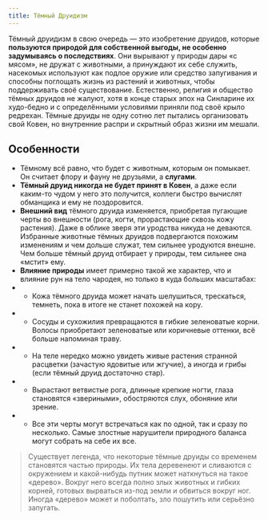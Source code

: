 ```yaml
---
title: Тёмный Друидизм
---
```



<ButtonCover src="pic.jpg" title="Тёмный Друидизм" author="Sandra Duchiewicz" authorHref="https://www.artstation.com/telthona" />

Тёмный друидизм в свою очередь — это изобретение друидов, которые **пользуются природой для собственной выгоды, не особенно задумываясь о последствиях**. Они вырывают у природы дары «с мясом», не дружат с животными, а принуждают их себе служить, насекомых используют как подлое оружие или средство запугивания и способны поглощать жизнь из растений и животных, чтобы поддерживать своё существование. Естественно, религия и общество тёмных друидов не жалуют, хотя в конце старых эпох на Синларине их худо-бедно и с определёнными условиями приняли под своё крыло редрехан. Тёмные друиды не одну сотню лет пытались организовать свой Ковен, но внутренние распри и скрытный образ жизни им мешали.

## Особенности
* Тёмному всё равно, что будет с животным, которым он помыкает. Он считает флору и фауну не друзьями, а **слугами**.
* **Тёмный друид никогда не будет принят в Ковен**, а даже если каким-то чудом у него это получится, коллеги быстро вычислят обманщика и ему не поздоровится.
* **Внешний вид** тёмного друида изменяется, приобретая пугающие черты во внешности (рога, когти, прорастающие сквозь кожу растения). Даже в облике зверя эти уродства никуда не деваются.  
Избранные животные тёмных друидов подвергаются похожим изменениям и чем дольше служат, тем сильнее уродуются внешне.  
Чем больше тёмный друид отбирает у природы, тем сильнее она «мстит» ему.
* **Влияние природы** имеет примерно такой же характер, что и влияние рун на тело чародея, но только в куда больших масштабах:
* * Кожа тёмного друида может начать шелушиться, трескаться, темнеть, пока в итоге не станет похожей на кору.
* * Сосуды и сухожилия превращаются в гибкие зеленоватые корни.
Волосы приобретают зеленоватые или коричневые оттенки, всё больше напоминая траву.
* * На теле нередко можно увидеть живые растения странной расцветки (зачастую ядовитые или жгучие), а иногда и грибы (если тёмный друид достаточно стар).
* * Вырастают ветвистые рога, длинные крепкие ногти, глаза становятся «звериными», обостряются слух, обоняние или зрение.
* * Все эти черты могут встречаться как по одной, так и сразу по несколько. Самые злостные нарушители природного баланса могут собрать на себе их все.

> Существует легенда, что некоторые тёмные друиды со временем становятся частью природы. Их тела деревенеют и сливаются с окружением и какой-нибудь путник может наткнуться на такое «дерево». Вокруг него всегда полно злых животных и гибких корней, готовых вырваться из-под земли и обвиться вокруг ног. Иногда «дерево» может и поболтать, зло пошутить или серьёзно запугать.

<NiheriaRuler/>